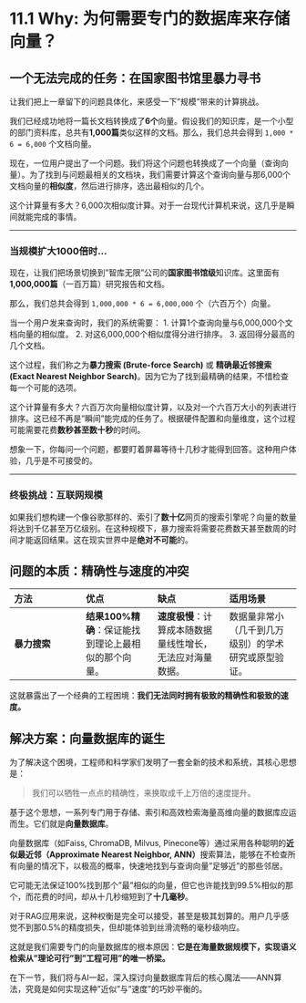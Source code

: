 # 11.1 Why: 为何需要专门的数据库来存储向量？

## 一个无法完成的任务：在国家图书馆里暴力寻书

让我们把上一章留下的问题具体化，来感受一下"规模"带来的计算挑战。

我们已经成功地将一篇长文档转换成了**6个**向量。假设我们的知识库，是一个小型的部门资料库，总共有**1,000篇**类似这样的文档。那么，我们总共会得到 `1,000 * 6 = 6,000` 个文档向量。

现在，一位用户提出了一个问题。我们将这个问题也转换成了一个向量（查询向量）。为了找到与问题最相关的文档块，我们需要计算这个查询向量与那6,000个文档向量的**相似度**，然后进行排序，选出最相似的几个。

这个计算量有多大？6,000次相似度计算。对于一台现代计算机来说，这几乎是瞬间就能完成的事情。

---

### 当规模扩大1000倍时...

现在，让我们把场景切换到"智库无限"公司的**国家图书馆级**知识库。这里面有**1,000,000篇**（一百万篇）研究报告和文档。

那么，我们总共会得到 `1,000,000 * 6 = 6,000,000` 个（六百万个）向量。

当一个用户发来查询时，我们的系统需要：
1.  计算1个查询向量与6,000,000个文档向量的相似度。
2.  对这6,000,000个相似度得分进行排序。
3.  返回得分最高的几个文档。

这个过程，我们称之为**暴力搜索 (Brute-force Search)** 或 **精确最近邻搜索 (Exact Nearest Neighbor Search)**。因为它为了找到最精确的结果，不惜检查每一个可能的选项。

这个计算量有多大？六百万次向量相似度计算，以及对一个六百万大小的列表进行排序。这已经不再是"瞬间"能完成的任务了。根据硬件配置和向量维度，这个过程可能需要花费**数秒甚至数十秒**的时间。

想象一下，你每问一个问题，都要盯着屏幕等待十几秒才能得到回答。这种用户体验，几乎是不可接受的。

---

### 终极挑战：互联网规模

如果我们想构建一个像谷歌那样的、索引了**数十亿**网页的搜索引擎呢？向量的数量将达到千亿甚至万亿级别。在这种规模下，暴力搜索将需要花费数天甚至数周的时间才能返回结果。这在现实世界中是**绝对不可能**的。

## 问题的本质：精确性与速度的冲突

| 方法 | 优点 | 缺点 | 适用场景 |
| :--- | :--- | :--- | :--- |
| **暴力搜索** | **结果100%精确**：保证能找到理论上最相似的那个向量。 | **速度极慢**：计算成本随数据量线性增长，无法应对海量数据。 | 数据量非常小（几千到几万级别）的学术研究或原型验证。 |

这就暴露出了一个经典的工程困境：**我们无法同时拥有极致的精确性和极致的速度。**

## 解决方案：向量数据库的诞生

为了解决这个困境，工程师和科学家们发明了一套全新的技术和系统，其核心思想是：

> 我们可以牺牲一点点的精确性，来换取成千上万倍的速度提升。

基于这个思想，一系列专门用于存储、索引和高效检索海量高维向量的数据库应运而生。它们就是**向量数据库**。

向量数据库（如Faiss, ChromaDB, Milvus, Pinecone等）通过采用各种聪明的**近似最近邻（Approximate Nearest Neighbor, ANN）**搜索算法，能够在不检查所有向量的情况下，以极高的概率，快速地找到与查询向量"足够近"的那些邻居。

它可能无法保证100%找到那个"最"相似的向量，但它也许能找到99.5%相似的那个，而花费的时间，却从十几秒缩短到了**十几毫秒**。

对于RAG应用来说，这种权衡是完全可以接受，甚至是极其划算的。用户几乎感觉不到那0.5%的精度损失，但却能体验到丝滑流畅的毫秒级响应。

这就是我们需要专门的向量数据库的根本原因：**它是在海量数据规模下，实现语义检索从"理论可行"到"工程可用"的唯一桥梁。**

在下一节，我们将与AI一起，深入探讨向量数据库背后的核心魔法——ANN算法，究竟是如何实现这种"近似"与"速度"的巧妙平衡的。 